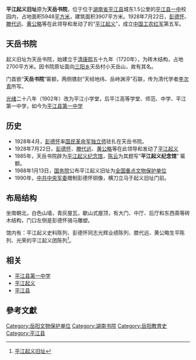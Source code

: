 {{文物保护单位
| 级别 = 全国
| 图片 = 
| 名称 = 平江起义旧址
| 编号 = 3-27
| 分类 = 革命遗址及革命纪念建筑物
| 时代 = 1928年
| 所在 = [[湖南省|湖南省]][[岳阳市|岳阳市]][[平江县|平江县]]
| 登录 = 1988年
| Cat = 湖南全国重点文物保护单位
}}
'''平江起义旧址'''原为'''天岳书院'''，位于位于[[湖南省|湖南省]][[平江县|平江县]]城东1.5公里的[[平江县第一中学|平江县一中]]校园内，占地面积5948[[平方米|平方米]]，建筑面积3907平方米。1928年7月22日，[[彭德怀|彭德怀]]、[[滕代远|滕代远]]、[[黄公略|黄公略]]等在此领导和发动了的“[[平江起义|平江起义]]”，成立[[中国工农红军|中国工农红军]]第五军。

== 天岳书院 ==
起义旧址为天岳书院，始建立于[[清朝|清]][[康熙|康熙]]五十九年（1720年），为砖木结构，占地2700平方米。因书院原址面向[[三阳乡|三阳乡]]天岳村小天岳山，故有其名。

门首嵌“'''天岳书院'''”匾额，两侧镌刻“天经地纬、岳峙渊渟”石联，传为清代学者[[李次青|李次青]]所写。

[[光绪|光绪]]二十八年（1902年）改为平江小学堂，后平江高等学堂、师范、中学、平江第一中学，如今为[[平江县第一中学|平江县第一中学]]

== 历史 ==
* 1928年4月，[[彭德怀|彭德怀]]率[[国民革命军|国民革命军]][[独立师|独立师]]驻扎在天岳书院。
* 1928年7月22日，[[彭德怀|彭德怀]]、[[滕代远|滕代远]]、[[黄公略|黄公略]]等在此领导和发动了[[平江起义|平江起义]]
* 1985年，天岳书院辟为[[平江起义纪念馆|平江起义纪念馆]]，[[陈云|陈云]]为其题写“'''平江起义纪念馆'''” 匾额。
* 1988年1月13日，[[中华人民共和国国务院|国务院]]公布平江起义旧址为[[全国重点文物保护单位|全国重点文物保护单位]]
* 1990年，[[中共中央军委|中共中央军委]]赠制彭德怀铜像，横刀立马于起义旧址门前。

== 布局结构 ==
坐南朝北，白色山墙，青灰屋瓦，歇山式屋顶，有大门、中厅、后厅和东西斋等砖木结构，门口左侧是彭德怀骑马雕塑。

馆内有：平江起义史料陈列、彭德怀同志光辉业绩陈列、膝代远、黄公略生平陈列、光荣的平江起义团陈列<ref>[http://pingjiang.gov.cn/PjLyj/ShowArticle.asp?ArticleID=2114 平江起义旧址]{{dead link|date=2018年2月 |bot=InternetArchiveBot |fix-attempted=yes }}</ref>。

==相关==
* [[平江县第一中学|平江县第一中学]]
* [[平江起义|平江起义]]
* [[平江县|平江县]]

== 參考文獻 ==

{{reflist}}

{{湖南小作品}}
{{湖南全国重点文物保护单位}}
[[Category:岳阳文物保护单位|Category:岳阳文物保护单位]]
[[Category:湖南书院|Category:湖南书院]]
[[Category:岳阳教育史|Category:岳阳教育史]]
[[Category:平江县|Category:平江县]]